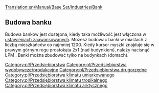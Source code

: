[[Translation:en/Manual/Base Set/Industries/Bank]]

{{pl/Przedsiębiorstwa|name=Bank
|image=en/Bank.png|caption=Umiarkowany
|image2=en/Tropicalbank.png|caption2=Arktyczny & Tropikalny
|climates=[[pl/Manual/Klimat]], [[pl/Manual/Klimat]], [[pl/Manual/Klimat]]
|accepts=[[pl/Manual/Base Set/Cargos/Kosztowności|Kosztowności]] (tylko Umiarkowany), [[pl/Manual/Base Set/Cargos/Złoto|Złoto]] (tylko Arktyczny), [[pl/Manual/Base Set/Cargos/Diamenty|Diamenty]] (tylko Tropikalny)
|produces=[[pl/Manual/Base Set/Cargos/Kosztowności|Kosztowności]] (tylko Umiarkowany)
}}

==Budowa banku==
Budowa banków jest dostępna, kiedy taka możliwość jest włączona w [[pl/Archive/Manual/Settings/Ustawienia zaawansowane/Ekonomia#Budowa przedsiębiorstw wydobywczych|ustawieniach zaawansowanych]]. Możesz budować banki w miastach z liczbą mieszkańców co najmniej 1200. Kiedy kursor myszki znajduje się w prawym górnym rogu prostokąta 2x1 (nad budynkiem), należy nacisnąć LPM . Banki można zbudować tylko na budynkach (domach).

{{pl/Navbox Industries}}

[[Category:pl/Przedsiębiorstwa]]
[[Category:pl/Przedsiębiorstwa wydobywcze/produkcyjne]]
[[Category:pl/Przedsiębiorstwa drugorzędne]]
[[Category:pl/Przedsiębiorstwa klimatu umiarkowanego]]
[[Category:pl/Przedsiębiorstwa klimatu tropikalnego]]
[[Category:pl/Przedsiębiorstwa klimatu arktycznego]]